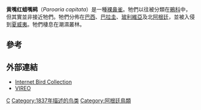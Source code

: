 {{speciesbox
| image = Yellow-billed cardinal (Paroaria capitata).JPG
| image_caption = 成鸟
| image2 = Yellow-billed cardinal (Paroaria capitata) juvenile.JPG
| image2_caption = 幼鸟
| status = LC
| status_system = IUCN3.1
| status_ref = <ref>{{cite iucn|url=https://www.iucnredlist.org/details/22721602/0 |title=''Paroaria capitata'' |author=BirdLife International |author-link=BirdLife International |year=2012 |access-date=26 November 2013|ref=harv}}</ref>
| genus = Paroaria
| species = capitata
| authority = ([[Alcide_d'Orbigny|d'Orbigny]] & [[Frederic_de_Lafresnaye|Lafresnaye]], 1837)
}}
'''黄嘴红蜡嘴鹀'''（''Paroaria capitata''）是一種[[裸鼻雀|裸鼻雀]]。牠們以往被分類在[[鵐科|鵐科]]中，但其實並非接近牠們。牠們分佈在[[巴西|巴西]]、[[巴拉圭|巴拉圭]]、[[玻利維亞|玻利維亞]]及北[[阿根廷|阿根廷]]，並被入侵到[[夏威夷|夏威夷]]。牠們棲息在潮濕叢林。

==參考==
{{reflist}}

==外部連結==
* [http://ibc.hbw.com/ibc/phtml/especie.phtml?idEspecie=9516 Internet Bird Collection]
* [http://vireo.acnatsci.org/search.html?Form=Search&SEARCHBY=Common&KEYWORDS=yellow-billed+cardinal&showwhat=images&AGE=All&SEX=All&ACT=All&Search=Search&VIEW=All&ORIENTATION=All&RESULTS=24 VIREO]

{{Taxonbar|from=Q779285}}

[[Category:蜡嘴鹀属|C]]
[[Category:1837年描述的鸟类|Category:1837年描述的鸟类]]
[[Category:阿根廷鳥類|Category:阿根廷鳥類]]